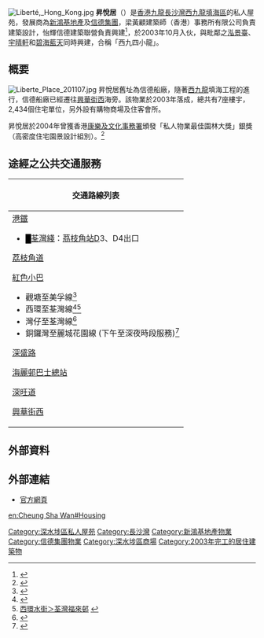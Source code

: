 {{Coord|22.3349|114.1487|display=title}}
{{Distinguish|星匯居}}
[[File:Liberté,_Hong_Kong.jpg|thumb]]
'''昇悅居'''（{{lang-en|Liberté}}）是[[香港|香港]][[九龍|九龍]][[長沙灣|長沙灣]][[西九龍填海區|西九龍填海區]]的私人屋苑，發展商為[[新鴻基地產|新鴻基地產]]及[[信德集團|信德集團]]，梁黃顧建築師（香港）事務所有限公司負責建築設計，怡輝信德建築聯營負責興建<ref>{{Cite web |archiveurl=https://web.archive.org/web/20021005235137/http://www.liberte.com.hk/ref.htm |url=http://www.liberte.com.hk/ref.htm |title=參考資料 |archivedate=2002-10-05 |accessdate=2021-06-07 }}</ref>，於2003年10月入伙，與毗鄰之[[泓景臺|泓景臺]]、[[宇晴軒|宇晴軒]]和[[碧海藍天|碧海藍天]]同時興建，合稱「西九四小龍」。

==概要==
[[File:Liberte_Place_201107.jpg|thumb]]
昇悅居舊址為信德船廠，隨著[[西九龍|西九龍]]填海工程的進行，信德船廠已經遷往[[興華街西|興華街西]]海旁。該物業於2003年落成，總共有7座樓宇，2,434個住宅單位，另外設有購物商場及住客會所。

昇悅居於2004年曾獲香港[[康樂及文化事務署|康樂及文化事務署]]頒發「私人物業最佳園林大獎」銀獎（高密度住宅園景設計組別）。<ref>{{Cite web |url=http://www.info.gov.hk/gia/general/brandhk/010604c2.htm |title=政府籲私人領域支持綠化香港 |accessdate=2007-06-14 |archive-date=2007-09-30 |archive-url=https://web.archive.org/web/20070930084312/http://www.info.gov.hk/gia/general/brandhk/010604c2.htm |dead-url=yes }}</ref>

==途經之公共交通服務==
{| class="mw-collapsible mw-collapsed wikitable" style="background:white; margin: 0 auto; width: auto;" 
! 交通路線列表
|-
|
;[[港鐵|港鐵]]
*<font color="{{荃灣綫色彩}}">█</font>[[荃灣綫|荃灣綫]]：[[茘枝角站|茘枝角站]]D3、D4出口
;[[荔枝角道|荔枝角道]]
{{九龍新界巴士簡單列表|2A|2X|6C|32|42}}{{過海隧道巴士簡單列表|904}}{{九龍專線小巴簡單列表|81K}}
;[[紅色小巴|紅色小巴]]
*觀塘至美孚線<ref>{{Cite web |url=http://www.16seats.net/chi/rmb/r_k64.html |title=觀塘協和街—美孚 |access-date=2016-11-29 |archive-url=https://web.archive.org/web/20170205092419/http://www.16seats.net/chi/rmb/r_k64.html |archive-date=2017-02-05 |dead-url=yes }}</ref>
*西環至荃灣線<ref>{{Cite web |url=http://www.16seats.net/chi/rmb/r_hn30.html |title=荃灣荃灣街市街＞西環荷蘭街, 上環信德中心＞荃灣荃灣街市街 |access-date=2016-11-29 |archive-url=https://web.archive.org/web/20170110175344/http://www.16seats.net/chi/rmb/r_hn30.html |archive-date=2017-01-10 |dead-url=yes }}</ref><ref>[http://www.16seats.net/chi/rmb/r_hn41.html 西環水街＞荃灣福來邨] {{Wayback|url=http://www.16seats.net/chi/rmb/r_hn41.html |date=20160927063307 }}</ref>
*灣仔至荃灣線<ref>{{Cite web |url=http://www.16seats.net/chi/rmb/r_hn40.html |title=荃灣福來邨—灣仔站 |accessdate=2016-11-29 |archive-date=2016-09-21 |archive-url=https://web.archive.org/web/20160921012142/http://www.16seats.net/chi/rmb/r_hn40.html |dead-url=yes }}</ref>
*銅鑼灣至麗城花園線 (下午至深夜時段服務)<ref>{{Cite web |url=http://www.16seats.net/chi/rmb/r_hn34.html |title=銅鑼灣糖街＞荃灣麗城花園 |accessdate=2016-11-29 |archive-date=2017-01-15 |archive-url=https://web.archive.org/web/20170115041653/http://www.16seats.net/chi/rmb/r_hn34.html |dead-url=yes }}</ref>
;[[深盛路|深盛路]]
{{九龍新界巴士簡單列表|12|12P|701A|702|702A|702B|702S}}{{過海隧道巴士簡單列表|905P}}{{九龍專線小巴簡單列表|44A|44S|81K}}
;[[海麗邨巴士總站|海麗邨巴士總站]]
{{九龍新界巴士簡單列表|12|12P|701|701S|702|702B}}{{過海隧道巴士簡單列表|914|914P|914X|971}}{{大嶼山巴士簡單列表|A21}}{{九龍專線小巴簡單列表|44A|44S|81K}}
;[[深旺道|深旺道]]
{{九龍新界巴士簡單列表|701|702A|702S}}{{過海隧道巴士簡單列表|905P}}{{大嶼山巴士簡單列表|A21}}
;[[興華街西|興華街西]]
{{九龍新界巴士簡單列表|12|12P|214P|240X|270B|270D|272E|272P|286C|701A|702|702A|702B}}{{過海隧道巴士簡單列表|936|936A}}{{九龍專線小巴簡單列表|44M}}
|}

==外部資料==
<div class="references-2column">
<references/>
</div>

==外部連結==
{{Commonscat|Liberté|昇悅居}}
* [http://www.liberte.com.hk/ 官方網頁] {{Wayback|url=http://www.liberte.com.hk/ |date=20040923042831 }}

{{shkp}}
{{信德集團}}
[[Category:深水埗區私人屋苑|Category:深水埗區私人屋苑]]
[[Category:長沙灣|Category:長沙灣]]
[[Category:新鴻基地產物業|Category:新鴻基地產物業]]
[[Category:信德集團物業|Category:信德集團物業]]
[[Category:深水埗區商場|Category:深水埗區商場]]

[[en:Cheung_Sha_Wan#Housing|en:Cheung Sha Wan#Housing]]
[[Category:2003年完工的居住建築物|Category:2003年完工的居住建築物]]